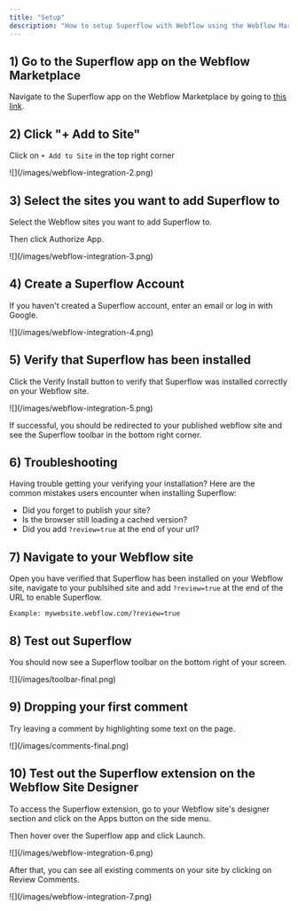 ```yaml
---
title: "Setup"
description: "How to setup Superflow with Webflow using the Webflow Marketplace Integration"
---
```



## 1) Go to the Superflow app on the Webflow Marketplace

Navigate to the Superflow app on the Webflow Marketplace by going to [this link](https://webflow.com/apps/detail/superflow?category=productivity-language).

## 2) Click "+ Add to Site"

Click on `+ Add to Site` in the top right corner

<Frame>
![](/images/webflow-integration-2.png)
</Frame>

## 3) Select the sites you want to add Superflow to

Select the Webflow sites you want to add Superflow to.

Then click Authorize App.

<Frame>
![](/images/webflow-integration-3.png)
</Frame>

## 4) Create a Superflow Account

If you haven't created a Superflow account, enter an email or log in with Google.

<Frame>
![](/images/webflow-integration-4.png)
</Frame>

## 5) Verify that Superflow has been installed

Click the Verify Install button to verify that Superflow was installed correctly on your Webflow site.

<Frame>
![](/images/webflow-integration-5.png)
</Frame>

If successful, you should be redirected to your published webflow site and see the Superflow toolbar in the bottom right corner.

## 6) Troubleshooting

Having trouble getting your verifying your installation? Here are the common mistakes users encounter when installing Superflow:

 - Did you forget to publish your site?
 - Is the browser still loading a cached version?
 - Did you add `?review=true` at the end of your url?

## 7) Navigate to your Webflow site 

Open you have verified that Superflow has been installed on your Webflow site, navigate to your publsihed site and add `?review=true` at the end of the URL to enable Superflow. 

`Example: mywebsite.webflow.com/?review=true`


## 8) Test out Superflow

You should now see a Superflow toolbar on the bottom right of your screen.

<Frame>
![](/images/toolbar-final.png)
</Frame>



## 9) Dropping your first comment
Try leaving a comment by highlighting some text on the page.

<Frame>
![](/images/comments-final.png)
</Frame>


## 10) Test out the Superflow extension on the Webflow Site Designer

To access the Superflow extension, go to your Webflow site's designer section and click on the Apps button on the side menu.

Then hover over the Superflow app and click Launch.

<Frame>
![](/images/webflow-integration-6.png)
</Frame>


After that, you can see all existing comments on your site by clicking on Review Comments.

<Frame>
![](/images/webflow-integration-7.png)
</Frame>
